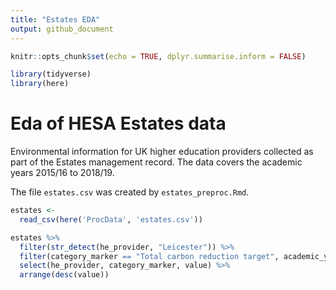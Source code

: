 ```yaml
---
title: "Estates EDA"
output: github_document
---
```


```r
knitr::opts_chunk$set(echo = TRUE, dplyr.summarise.inform = FALSE)
```

```r
library(tidyverse)
library(here)
```

# Eda of HESA Estates data

Environmental information for UK higher education providers collected as part of the Estates management record. The data covers the academic years 2015/16 to 2018/19.

The file `estates.csv` was created by `estates_preproc.Rmd`.

```r
estates <- 
  read_csv(here('ProcData', 'estates.csv'))
```



```r
estates %>% 
  filter(str_detect(he_provider, "Leicester")) %>% 
  filter(category_marker == "Total carbon reduction target", academic_year == "2018/19") %>% 
  select(he_provider, category_marker, value) %>% 
  arrange(desc(value))
```




